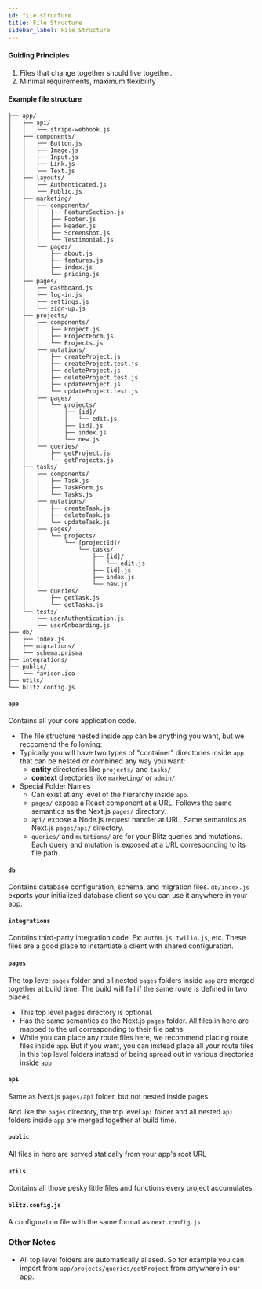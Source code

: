```yaml
---
id: file-structure
title: File Structure
sidebar_label: File Structure
---
```


#### Guiding Principles

1. Files that change together should live together.
2. Minimal requirements, maximum flexibility

#### Example file structure

```
├── app/
│   ├── api/
│   │   └── stripe-webhook.js
│   ├── components/
│   │   ├── Button.js
│   │   ├── Image.js
│   │   ├── Input.js
│   │   ├── Link.js
│   │   └── Text.js
│   ├── layouts/
│   │   ├── Authenticated.js
│   │   └── Public.js
│   ├── marketing/
│   │   ├── components/
│   │   │   ├── FeatureSection.js
│   │   │   ├── Footer.js
│   │   │   ├── Header.js
│   │   │   ├── Screenshot.js
│   │   │   └── Testimonial.js
│   │   └── pages/
│   │       ├── about.js
│   │       ├── features.js
│   │       ├── index.js
│   │       └── pricing.js
│   ├── pages/
│   │   ├── dashboard.js
│   │   ├── log-in.js
│   │   ├── settings.js
│   │   └── sign-up.js
│   ├── projects/
│   │   ├── components/
│   │   │   ├── Project.js
│   │   │   ├── ProjectForm.js
│   │   │   └── Projects.js
│   │   ├── mutations/
│   │   │   ├── createProject.js
│   │   │   ├── createProject.test.js
│   │   │   ├── deleteProject.js
│   │   │   ├── deleteProject.test.js
│   │   │   ├── updateProject.js
│   │   │   └── updateProject.test.js
│   │   ├── pages/
│   │   │   └── projects/
│   │   │       ├── [id]/
│   │   │       │   └── edit.js
│   │   │       ├── [id].js
│   │   │       ├── index.js
│   │   │       └── new.js
│   │   └── queries/
│   │       ├── getProject.js
│   │       └── getProjects.js
│   ├── tasks/
│   │   ├── components/
│   │   │   ├── Task.js
│   │   │   ├── TaskForm.js
│   │   │   └── Tasks.js
│   │   ├── mutations/
│   │   │   ├── createTask.js
│   │   │   ├── deleteTask.js
│   │   │   └── updateTask.js
│   │   ├── pages/
│   │   │   └── projects/
│   │   │       └── [projectId]/
│   │   │           └── tasks/
│   │   │               ├── [id]/
│   │   │               │   └── edit.js
│   │   │               ├── [id].js
│   │   │               ├── index.js
│   │   │               └── new.js
│   │   └── queries/
│   │       ├── getTask.js
│   │       └── getTasks.js
│   └── tests/
│       ├── userAuthentication.js
│       └── userOnboarding.js
├── db/
│   ├── index.js
│   ├── migrations/
│   └── schema.prisma
├── integrations/
├── public/
│   └── favicon.ico
├── utils/
└── blitz.config.js
```

#### `app`

Contains all your core application code.

- The file structure nested inside `app` can be anything you want, but we reccomend the following:
- Typically you will have two types of "container" directories inside `app` that can be nested or combined any way you want:
  - **entity** directories like `projects/` and `tasks/`
  - **context** directories like `marketing/` or `admin/`.
- Special Folder Names
  - Can exist at any level of the hierarchy inside `app`.
  - `pages/` expose a React component at a URL. Follows the same semantics as the Next.js `pages/` directory.
  - `api/` expose a Node.js request handler at URL. Same semantics as Next.js `pages/api/` directory.
  - `queries/` and `mutations/` are for your Blitz queries and mutations. Each query and mutation is exposed at a URL corresponding to its file path.

#### `db`

Contains database configuration, schema, and migration files. `db/index.js` exports your initialized database client so you can use it anywhere in your app.

#### `integrations`

Contains third-party integration code. Ex: `auth0.js`, `twilio.js`, etc. These files are a good place to instantiate a client with shared configuration.

#### `pages`

The top level `pages` folder and all nested `pages` folders inside `app` are merged together at build time. The build will fail if the same route is defined in two places.

- This top level pages directory is optional.
- Has the same semantics as the Next.js `pages` folder. All files in here are mapped to the url corresponding to their file paths.
- While you can place any route files here, we recommend placing route files inside `app`. But if you want, you can instead place all your route files in this top level folders instead of being spread out in various directories inside `app`

#### `api`

Same as Next.js `pages/api` folder, but not nested inside pages.

And like the `pages` directory, the top level `api` folder and all nested `api` folders inside `app` are merged together at build time.

#### `public`

All files in here are served statically from your app's root URL

#### `utils`

Contains all those pesky little files and functions every project accumulates

#### `blitz.config.js`

A configuration file with the same format as `next.config.js`

### Other Notes

- All top level folders are automatically aliased. So for example you can import from `app/projects/queries/getProject` from anywhere in our app.
